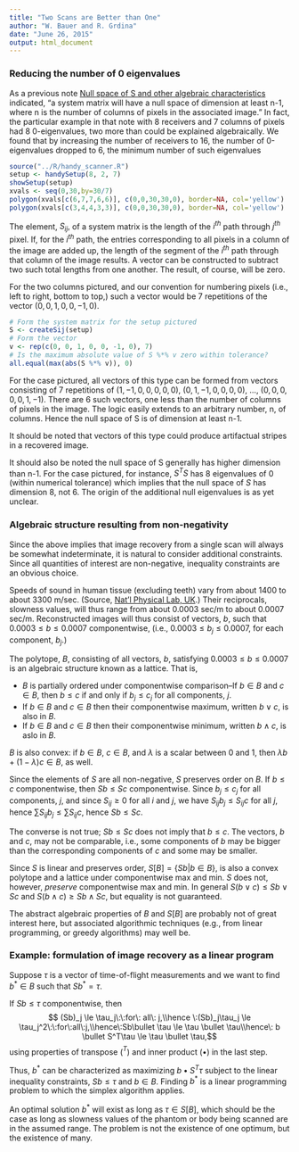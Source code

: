 ```yaml
---
title: "Two Scans are Better than One"
author: "W. Bauer and R. Grdina"
date: "June 26, 2015"
output: html_document
---
```


### Reducing the number of 0 eigenvalues

As a previous note [Null space of S and other algebraic characteristics](wilcrofter.github.io/crust/www/S_kernel_etc.html) indicated, "a system matrix will have a null space of dimension at least n-1, where n is the number of columns of pixels in the associated image." In fact, the particular example in that note with 8 receivers and 7 columns of pixels had 8 0-eigenvalues, two more than could be explained algebraically. We found that by increasing the number of receivers to 16, the number of 0-eigenvalues dropped to 6,  the minimum number of such eigenvalues

```r
source("../R/handy_scanner.R")
setup <- handySetup(8, 2, 7)
showSetup(setup)
xvals <- seq(0,30,by=30/7)
polygon(xvals[c(6,7,7,6,6)], c(0,0,30,30,0), border=NA, col='yellow')
polygon(xvals[c(3,4,4,3,3)], c(0,0,30,30,0), border=NA, col='yellow')
```

The element, $S_{ij},$ of a system matrix is the length of the $i^{th}$ path through $j^{th}$ pixel. If, for the $i^{th}$ path, the entries corresponding to all pixels in a column of the image are added up, the length of the segment of the $i^{th}$ path through that column of the image results. A vector can be constructed to subtract two such total lengths from one another. The result, of course, will be zero.

For the two columns pictured, and our convention for numbering pixels (i.e., left to right, bottom to top,) such a vector would be 7 repetitions of the vector $(0, 0, 1, 0, 0, -1, 0).$

```r
# Form the system matrix for the setup pictured
S <- createSij(setup)
# Form the vector
v <- rep(c(0, 0, 1, 0, 0, -1, 0), 7)
# Is the maximum absolute value of S %*% v zero within tolerance?
all.equal(max(abs(S %*% v)), 0)
```

For the case pictured, all vectors of this type can be formed from vectors consisting of 7 repetitions of $(1,-1,0,0,0,0,0),\:(0,1,-1,0,0,0,0),\: \ldots, \: (0,0,0,0,0,1,-1).$ There are 6 such vectors, one less than the number of columns of pixels in the image. The logic easily extends to an arbitrary number, n, of columns. Hence the null space of S is of dimension at least n-1.

It should be noted that vectors of this type could produce artifactual stripes in a recovered image. 

It should also be noted the null space of S generally has higher dimension than n-1. For the case pictured, for instance, $S^TS$ has 8 eigenvalues of 0 (within numerical tolerance) which implies that the null space of $S$ has dimension 8, not 6. The origin of the additional null eigenvalues is as yet unclear.

### Algebraic structure resulting from non-negativity

Since the above implies that image recovery from a single scan will always be somewhat indeterminate, it is natural to consider additional constraints. Since all quantities of interest are non-negative, inequality constraints are an obvious choice.

Speeds of sound in human tissue (excluding teeth) vary from about 1400 to about 3300 m/sec. (Source, [Nat'l Physical Lab, UK](http://www.kayelaby.npl.co.uk/general_physics/2_4/2_4_6.html).) Their reciprocals, slowness values, will thus range from about 0.0003 sec/m to about 0.0007 sec/m. Reconstructed images will thus consist of vectors, $b,$ such that $0.0003 \le b \le 0.0007$ componentwise, (i.e., $0.0003 \le b_j \le 0.0007$, for each component, $b_j.$)

The polytope, $B,$ consisting of all vectors, $b,$ satisfying $0.0003 \le b \le 0.0007$ is an algebraic structure known as a lattice. That is,

* $B$ is partially ordered under componentwise comparison--If $b \in B$ and $c \in B$, then $b \le c$ if and only if $b_j \le c_j$ for all components, $j.$
* If $b \in B$ and $c \in B$ then their componentwise maximum, written $b \vee c,$ is also in $B.$
* If $b \in B$ and $c \in B$ then their componentwise minimum, written $b \wedge c,$ is aslo in $B.$

$B$ is also convex: if $b \in B,$ $c \in B,$ and $\lambda$ is a scalar between 0 and 1, then $\lambda b + (1-\lambda) c \in B,$ as well.

Since the elements of $S$ are all non-negative, $S$ preserves order on $B.$ If $b \le c$ componentwise, then $Sb \le Sc$ componentwise. Since $b_j \le c_j$ for all components, $j,$ and since $S_{ij} \ge 0$ for all $i$ and $j,$ we have $S_{ij}b_j \le S_{ij}c$ for all $j$, hence $\sum S_{ij}b_j \le \sum S_{ij}c,$ hence $Sb \le Sc$.

The converse is not true; $Sb \le Sc$ does not imply that $b \le c.$ The vectors, $b$ and $c,$ may not be comparable, i.e., some components of $b$ may be bigger than the corresponding components of $c$ and some may be smaller.

Since $S$ is linear and preserves order, $S[B] = \{Sb | b \in B \},$ is also a convex polytope and a lattice under componentwise max and min. $S$ does not, however, *preserve* componentwise max and min. In general $S(b \vee c) \le Sb \vee Sc$ and $S(b \wedge c) \ge Sb \wedge Sc,$ but equality is not guaranteed.

The abstract algebraic properties of $B$ and $S[B]$ are probably not of great interest here, but associated algorithmic techniques (e.g., from linear programming, or greedy algorithms) may well be.

### Example: formulation of image recovery as a linear program

Suppose $\tau$ is a vector of time-of-flight measurements and we want to find $b^* \in B$ such that $Sb^* = \tau.$

If $Sb \le \tau$ componentwise, then$$ (Sb)_j \le \tau_j\:\:for\: all\: j,\\hence \:(Sb)_j\tau_j \le \tau_j^2\:\:for\:all\:j,\\hence\:Sb\bullet \tau \le \tau \bullet \tau\\hence\: b \bullet S^T\tau \le \tau \bullet \tau,$$using properties of transpose ($^T$) and inner product ($\bullet$) in the last step.

Thus, $b^*$ can be characterized as maximizing $b \bullet S^T\tau$ subject to the linear inequality constraints, $Sb \le \tau$ and $b \in B.$ Finding $b^*$ is a linear programming problem to which the simplex algorithm applies.

An optimal solution $b^*$ will exist as long as $\tau \in S[B],$ which should be the case as long as slowness values of the phantom or body being scanned are in the assumed range. The problem is not the existence of one optimum, but the existence of many.